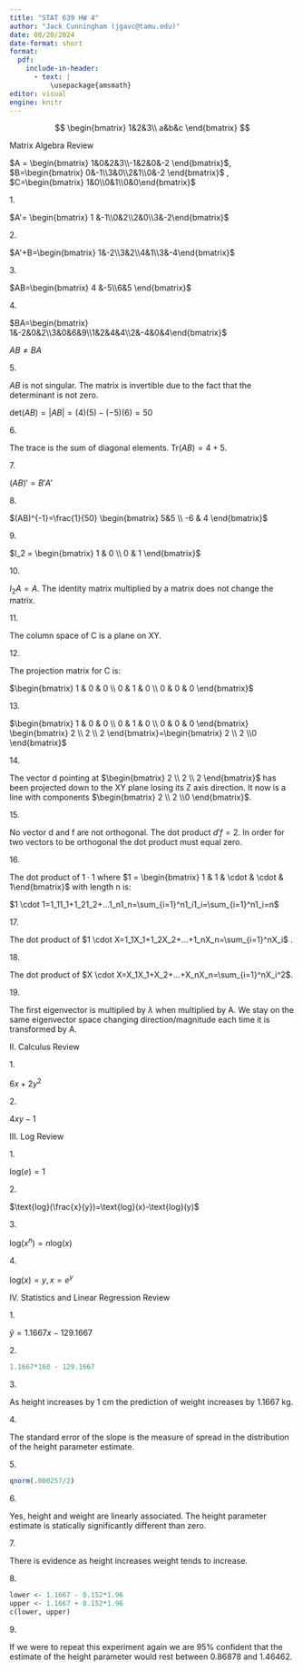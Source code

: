 ```yaml
---
title: "STAT 639 HW 4"
author: "Jack Cunningham (jgavc@tamu.edu)"
date: 08/20/2024
date-format: short
format:
  pdf:
    include-in-header:
      - text: |
          \usepackage{amsmath}
editor: visual
engine: knitr
---
```


$$
\begin{bmatrix}
1&2&3\\
a&b&c
\end{bmatrix}
$$

Matrix Algebra Review

$A = \begin{bmatrix} 1&0&2&3\\-1&2&0&-2 \end{bmatrix}$, $B=\begin{bmatrix} 0&-1\\3&0\\2&1\\0&-2 \end{bmatrix}$ , $C=\begin{bmatrix} 1&0\\0&1\\0&0\end{bmatrix}$

1\.

$A'= \begin{bmatrix} 1 &-1\\0&2\\2&0\\3&-2\end{bmatrix}$

2\.

$A'+B=\begin{bmatrix} 1&-2\\3&2\\4&1\\3&-4\end{bmatrix}$

3\.

$AB=\begin{bmatrix} 4 &-5\\6&5 \end{bmatrix}$

4\.

$BA=\begin{bmatrix} 1&-2&0&2\\3&0&6&9\\1&2&4&4\\2&-4&0&4\end{bmatrix}$

$AB\neq BA$

5\.

$AB$ is not singular. The matrix is invertible due to the fact that the determinant is not zero.

$\text{det}(AB)=|AB|=(4)(5)-(-5)(6)=50$

6\.

The trace is the sum of diagonal elements. $\text{Tr}(AB) = 4 + 5$.

7\.

$(AB)'=B'A'$

8\.

$(AB)^{-1}=\frac{1}{50} \begin{bmatrix} 5&5 \\ -6 & 4 \end{bmatrix}$

9\.

$I_2 = \begin{bmatrix} 1 & 0 \\ 0 & 1 \end{bmatrix}$

10\.

$I_2 A=A$. The identity matrix multiplied by a matrix does not change the matrix.

11\.

The column space of C is a plane on XY.

12\.

The projection matrix for C is:

$\begin{bmatrix} 1 & 0 & 0 \\ 0 & 1 & 0 \\ 0 & 0 & 0 \end{bmatrix}$

13\.

$\begin{bmatrix} 1 & 0 & 0 \\ 0 & 1 & 0 \\ 0 & 0 & 0 \end{bmatrix} \begin{bmatrix} 2 \\ 2 \\ 2 \end{bmatrix}=\begin{bmatrix} 2 \\ 2 \\0 \end{bmatrix}$

14\.

The vector d pointing at $\begin{bmatrix} 2 \\ 2 \\ 2 \end{bmatrix}$ has been projected down to the XY plane losing its Z axis direction. It now is a line with components $\begin{bmatrix} 2 \\ 2 \\0 \end{bmatrix}$.

15\.

No vector d and f are not orthogonal. The dot product $d'f=2$. In order for two vectors to be orthogonal the dot product must equal zero.

16\.

The dot product of $1 \cdot 1$ where $1 = \begin{bmatrix} 1 & 1 & \cdot & \cdot & 1\end{bmatrix}$ with length n is:

$1 \cdot 1=1_11_1+1_21_2+...1_n1_n=\sum_{i=1}^n1_i1_i=\sum_{i=1}^n1_i=n$

17\.

The dot product of $1 \cdot X=1_1X_1+1_2X_2+...+1_nX_n=\sum_{i=1}^nX_i$ .

18\.

The dot product of $X \cdot X=X_1X_1+X_2+...+X_nX_n=\sum_{i=1}^nX_i^2$.

19\.

The first eigenvector is multiplied by $\lambda$ when multiplied by A. We stay on the same eigenvector space changing direction/magnitude each time it is transformed by A.

II\. Calculus Review

1\.

$6x +2y^2$

2\.

$4xy -1$

III\. Log Review

1\.

$\text{log}(e)=1$

2\.

$\text{log}(\frac{x}{y})=\text{log}(x)-\text{log}(y)$

3\.

$\text{log}(x^n)=n\text{log}(x)$

4\.

$\text{log}(x)=y,x=e^y$

IV\. Statistics and Linear Regression Review

1\.

$\hat{y}=1.1667x-129.1667$

2\.

```r
1.1667*160 - 129.1667
```

3\.

As height increases by 1 cm the prediction of weight increases by 1.1667 kg.

4\.

The standard error of the slope is the measure of spread in the distribution of the height parameter estimate.

5\.

```r
qnorm(.000257/2)
```

6\.

Yes, height and weight are linearly associated. The height parameter estimate is statically significantly different than zero.

7\.

There is evidence as height increases weight tends to increase.

8\.

```r
lower <- 1.1667 - 0.152*1.96
upper <- 1.1667 + 0.152*1.96
c(lower, upper)
```

9\.

If we were to repeat this experiment again we are 95% confident that the estimate of the height parameter would rest between 0.86878 and 1.46462.
